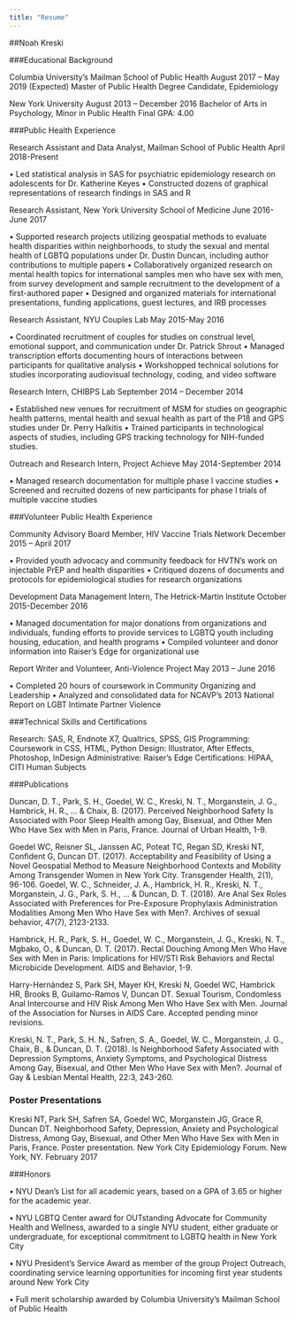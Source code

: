 ```yaml
---
title: "Resume"
---
```




##Noah Kreski

###Educational Background


Columbia University’s Mailman School of Public Health                            August 2017 – May 2019 (Expected)
Master of Public Health Degree Candidate, Epidemiology

New York University 							          August 2013 – December 2016
Bachelor of Arts in Psychology, Minor in Public Health
Final GPA:   4.00

###Public Health Experience

Research Assistant and Data Analyst, Mailman School of Public Health		         April 2018-Present

•	Led statistical analysis in SAS for psychiatric epidemiology research on adolescents for Dr. Katherine Keyes
•	Constructed dozens of graphical representations of research findings in SAS and R 



Research Assistant, New York University School of Medicine			         June 2016-June 2017

•	Supported research projects utilizing geospatial methods to evaluate health disparities within neighborhoods, to study the sexual and mental health of LGBTQ populations under Dr. Dustin Duncan, including author contributions to multiple papers
•	Collaboratively organized research on mental health topics for international samples men who have sex with men, from survey development and sample recruitment to the development of a first-authored paper 
•	Designed and organized materials for international presentations, funding applications, guest lectures, and IRB processes


Research Assistant, NYU Couples Lab                                                                              May 2015-May 2016

•	Coordinated recruitment of couples for studies on construal level, emotional support, and communication under Dr. Patrick Shrout
•	Managed transcription efforts documenting hours of interactions between participants for qualitative analysis
•	Workshopped technical solutions for studies incorporating audiovisual technology, coding, and video software

Research Intern, CHIBPS Lab	                                                                       September 2014 – December 2014

•	Established new venues for recruitment of MSM for studies on geographic health patterns, mental health and sexual health as part of the P18 and GPS studies under Dr. Perry Halkitis
•	Trained participants in technological aspects of studies, including GPS tracking technology for NIH-funded studies.

Outreach and Research Intern, Project Achieve	                                                May 2014-September 2014

•	Managed research documentation for multiple phase I vaccine studies 
•	Screened and recruited dozens of new participants for phase I trials of multiple vaccine studies

###Volunteer Public Health Experience

Community Advisory Board Member, HIV Vaccine Trials Network	                     December 2015 – April 2017

•	Provided youth advocacy and community feedback for HVTN’s work on injectable PrEP and health disparities
•	Critiqued dozens of documents and protocols for epidemiological studies for research organizations

Development Data Management Intern, The Hetrick-Martin Institute	   October 2015-December 2016   

•	Managed documentation for major donations from organizations and individuals, funding efforts to provide services to LGBTQ youth including housing, education, and health programs
•	Compiled volunteer and donor information into Raiser’s Edge for organizational use

Report Writer and Volunteer, Anti-Violence Project             May 2013 – June 2016 

•	   Completed 20 hours of coursework in Community Organizing and Leadership 
•	   Analyzed and consolidated data for NCAVP’s 2013 National Report on LGBT Intimate Partner Violence

###Technical Skills and Certifications

Research: SAS, R, Endnote X7, Qualtrics, SPSS, GIS
Programming:	 Coursework in CSS, HTML, Python
Design: Illustrator, After Effects, Photoshop, InDesign
Administrative:  Raiser’s Edge
Certifications:  HIPAA, CITI Human Subjects


###Publications

Duncan, D. T., Park, S. H., Goedel, W. C., Kreski, N. T., Morganstein, J. G., Hambrick, H. R., ... & Chaix, B. (2017). Perceived Neighborhood Safety Is Associated with Poor Sleep Health among Gay, Bisexual, and Other Men Who Have Sex with Men in Paris, France. Journal of Urban Health, 1-9.

Goedel WC, Reisner SL, Janssen AC, Poteat TC, Regan SD, Kreski NT, Confident G, Duncan DT. (2017). Acceptability and Feasibility of Using a Novel Geospatial Method to Measure Neighborhood Contexts and Mobility Among Transgender Women in New York City. Transgender Health, 2(1), 96-106.
Goedel, W. C., Schneider, J. A., Hambrick, H. R., Kreski, N. T., Morganstein, J. G., Park, S. H., ... & Duncan, D. T. (2018). Are Anal Sex Roles Associated with Preferences for Pre-Exposure Prophylaxis Administration Modalities Among Men Who Have Sex with Men?. Archives of sexual behavior, 47(7), 2123-2133.

Hambrick, H. R., Park, S. H., Goedel, W. C., Morganstein, J. G., Kreski, N. T., Mgbako, O., & Duncan, D. T. (2017). Rectal Douching Among Men Who Have Sex with Men in Paris: Implications for HIV/STI Risk Behaviors and Rectal Microbicide Development. AIDS and Behavior, 1-9.

Harry-Hernández S, Park SH, Mayer KH, Kreski N, Goedel WC, Hambrick HR, Brooks B, Guilamo-Ramos V, Duncan DT. Sexual Tourism, Condomless Anal Intercourse and HIV Risk Among Men Who Have Sex with Men. Journal of the Association for Nurses in AIDS Care. Accepted pending minor revisions.

Kreski, N. T., Park, S. H. N., Safren, S. A., Goedel, W. C., Morganstein, J. G., Chaix, B., & Duncan, D. T. (2018). Is Neighborhood Safety Associated with Depression Symptoms, Anxiety Symptoms, and Psychological Distress Among Gay, Bisexual, and Other Men Who Have Sex with Men?. Journal of Gay & Lesbian Mental Health, 22:3, 243-260.

### Poster Presentations

Kreski NT, Park SH, Safren SA, Goedel WC, Morganstein JG, Grace R, Duncan DT. Neighborhood Safety, Depression, Anxiety and Psychological Distress, Among Gay, Bisexual, and Other Men Who Have Sex with Men in Paris, France. Poster presentation. New York City Epidemiology Forum. New York, NY. February 2017

###Honors

•	NYU Dean’s List for all academic years, based on a GPA of 3.65 or higher for the academic year.

•	NYU LGBTQ Center award for OUTstanding Advocate for Community Health and Wellness, awarded to a single NYU student, either graduate or undergraduate, for exceptional commitment to LGBTQ health in New York City

•	NYU President’s Service Award as member of the group Project Outreach, coordinating service learning opportunities for incoming first year students around New York City

•	Full merit scholarship awarded by Columbia University’s Mailman School of Public Health
